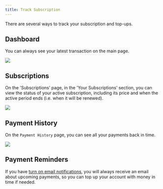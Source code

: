 ```yaml
---
title: Track Subscription
---
```


There are several ways to track your subscription and top-ups.

## Dashboard

You can always see your latest transaction on the main page.

![](/assets/track1.png)

## Subscriptions

On the 'Subscriptions' page, in the 'Your Subscriptions' section, you can view the status of your active subscription, including its price and when the active period ends (i.e. when it will be renewed).

![](/assets/track2.png)

## Payment History

On the `Payment History` page, you can see all your payments back in time.

![](/assets/track3.png)

## Payment Reminders

If you have [turn on email notifications](../../login-flow/register#settings), you will always receive an email about upcoming payments, so you can top up your account with money in time if needed.
